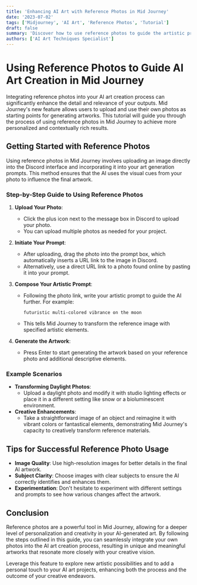 ```yaml
---
title: 'Enhancing AI Art with Reference Photos in Mid Journey'
date: '2023-07-02'
tags: ['Midjourney', 'AI Art', 'Reference Photos', 'Tutorial']
draft: false
summary: 'Discover how to use reference photos to guide the artistic process in Mid Journey. This guide provides step-by-step instructions on how to upload and integrate photos into your prompts for more personalized and contextually rich AI-generated artworks.'
authors: ['AI Art Techniques Specialist']
---
```


# Using Reference Photos to Guide AI Art Creation in Mid Journey

Integrating reference photos into your AI art creation process can significantly enhance the detail and relevance of your outputs. Mid Journey's new feature allows users to upload and use their own photos as starting points for generating artworks. This tutorial will guide you through the process of using reference photos in Mid Journey to achieve more personalized and contextually rich results.

## Getting Started with Reference Photos

Using reference photos in Mid Journey involves uploading an image directly into the Discord interface and incorporating it into your art generation prompts. This method ensures that the AI uses the visual cues from your photo to influence the final artwork.

### Step-by-Step Guide to Using Reference Photos

1. **Upload Your Photo**:

   - Click the plus icon next to the message box in Discord to upload your photo.
   - You can upload multiple photos as needed for your project.

2. **Initiate Your Prompt**:

   - After uploading, drag the photo into the prompt box, which automatically inserts a URL link to the image in Discord.
   - Alternatively, use a direct URL link to a photo found online by pasting it into your prompt.

3. **Compose Your Artistic Prompt**:

   - Following the photo link, write your artistic prompt to guide the AI further. For example:
     ```plaintext
     futuristic multi-colored vibrance on the moon
     ```
   - This tells Mid Journey to transform the reference image with specified artistic elements.

4. **Generate the Artwork**:
   - Press Enter to start generating the artwork based on your reference photo and additional descriptive elements.

### Example Scenarios

- **Transforming Daylight Photos**:
  - Upload a daylight photo and modify it with studio lighting effects or place it in a different setting like snow or a bioluminescent environment.
- **Creative Enhancements**:
  - Take a straightforward image of an object and reimagine it with vibrant colors or fantastical elements, demonstrating Mid Journey's capacity to creatively transform reference materials.

## Tips for Successful Reference Photo Usage

- **Image Quality**: Use high-resolution images for better details in the final AI artwork.
- **Subject Clarity**: Choose images with clear subjects to ensure the AI correctly identifies and enhances them.
- **Experimentation**: Don't hesitate to experiment with different settings and prompts to see how various changes affect the artwork.

## Conclusion

Reference photos are a powerful tool in Mid Journey, allowing for a deeper level of personalization and creativity in your AI-generated art. By following the steps outlined in this guide, you can seamlessly integrate your own photos into the AI art creation process, resulting in unique and meaningful artworks that resonate more closely with your creative vision.

Leverage this feature to explore new artistic possibilities and to add a personal touch to your AI art projects, enhancing both the process and the outcome of your creative endeavors.
